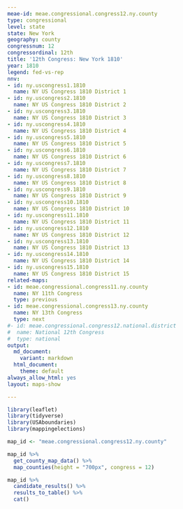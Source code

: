 ```yaml
---
meae-id: meae.congressional.congress12.ny.county
type: congressional
level: state
state: New York
geography: county
congressnum: 12
congressordinal: 12th
title: '12th Congress: New York 1810'
year: 1810
legend: fed-vs-rep
nnv:
- id: ny.uscongress1.1810
  name: NY US Congress 1810 District 1
- id: ny.uscongress2.1810
  name: NY US Congress 1810 District 2
- id: ny.uscongress3.1810
  name: NY US Congress 1810 District 3
- id: ny.uscongress4.1810
  name: NY US Congress 1810 District 4
- id: ny.uscongress5.1810
  name: NY US Congress 1810 District 5
- id: ny.uscongress6.1810
  name: NY US Congress 1810 District 6
- id: ny.uscongress7.1810
  name: NY US Congress 1810 District 7
- id: ny.uscongress8.1810
  name: NY US Congress 1810 District 8
- id: ny.uscongress9.1810
  name: NY US Congress 1810 District 9
- id: ny.uscongress10.1810
  name: NY US Congress 1810 District 10
- id: ny.uscongress11.1810
  name: NY US Congress 1810 District 11
- id: ny.uscongress12.1810
  name: NY US Congress 1810 District 12
- id: ny.uscongress13.1810
  name: NY US Congress 1810 District 13
- id: ny.uscongress14.1810
  name: NY US Congress 1810 District 14
- id: ny.uscongress15.1810
  name: NY US Congress 1810 District 15
related-maps:
- id: meae.congressional.congress11.ny.county
  name: NY 11th Congress
  type: previous
- id: meae.congressional.congress13.ny.county
  name: NY 13th Congress
  type: next
#- id: meae.congressional.congress12.national.district
#  name: National 12th Congress
#  type: national
output:
  md_document:
    variant: markdown
  html_document:
    theme: default
always_allow_html: yes
layout: maps-show

---
```


```r
library(leaflet)
library(tidyverse)
library(USAboundaries)
library(mappingelections)

map_id <- "meae.congressional.congress12.ny.county"
```

<div class="map">

```r
map_id %>%
  get_county_map_data() %>%
  map_counties(height = "700px", congress = 12)
```

</div>

<div class="results-table">

```r
map_id %>%
  candidate_results() %>%
  results_to_table() %>%
  cat()
```

</div>
